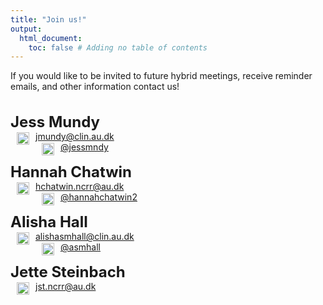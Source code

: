 ```yaml
---
title: "Join us!"
output:
  html_document:
    toc: false # Adding no table of contents
---
```


If you would like to be invited to future hybrid meetings, receive reminder emails, and other information contact us!
<br><br><br>
<font size = 5>**Jess Mundy**</font>
<br>
<img style="float:left;margin:2px 10px 2px 10px;" width="20" height="20" src = images/envelope-solid.svg><a href="mailto:jmundy@clin.au.dk">jmundy@clin.au.dk</a> 
<br>
<img style="float:left;margin:2px 10px 2px 10px;" width="20" height="20" src = images/x-twitter.svg><a href="https://twitter.com/jessmndy" target="_blank" rel="noopener noreferrer"  title="Jess Mundy's Twitter account">@jessmndy</a>
<br><br>
<font size = 5>**Hannah Chatwin**</font>
<br>
<img style="float:left;margin:2px 10px 2px 10px;" width="20" height="20" src = images/envelope-solid.svg><a href="mailto:hchatwin.ncrr@au.dk">hchatwin.ncrr@au.dk</a>
<br>
<img style="float:left;margin:2px 10px 2px 10px;" width="20" height="20" src = images/x-twitter.svg><a href="https://twitter.com/hannahchatwin2" target="_blank" rel="noopener noreferrer" title="Hannah Chatwin's Twitter account">@hannahchatwin2</a>
<br><br>
<font size = 5>**Alisha Hall**</font> 
<br>
<img style="float:left;margin:2px 10px 2px 10px;" width="20" height="20" src = images/envelope-solid.svg><a href="mailto:alishasmhall@clin.au.dk">alishasmhall@clin.au.dk</a>
<br>
<img style="float:left;margin:2px 10px 2px 10px;" width="20" height="20" src = images/x-twitter.svg><a href="https://twitter.com/asmhall" target="_blank" rel="noopener noreferrer"  title="Alisha Hall's Twitter account">@asmhall</a>
<br><br>
<font size = 5>**Jette Steinbach**</font>
<br>
<img style="float:left;margin:2px 10px 2px 10px;" width="20" height="20" src = images/envelope-solid.svg><a href="mailto:jst.ncrr@au.dk">jst.ncrr@au.dk</a>
<br><br><br>